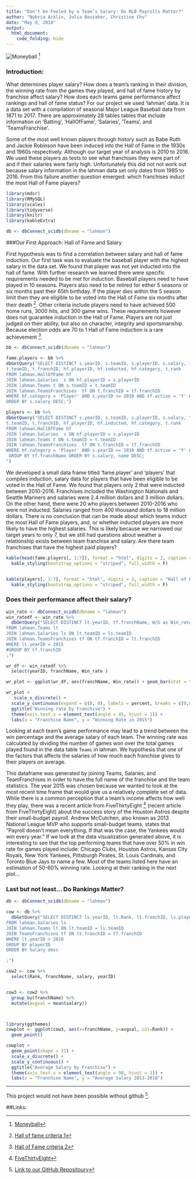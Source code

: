 ```yaml
---
title: "Don’t be Fooled by a Team’s Salary: Do MLB Payrolls Matter?"
author: "Nybria Acklin, Julia Bouzaher, Christine Chu"
date: "May 9, 2018"
output: 
  html_document:
    code_folding: hide
--- 
```


![Moneyball](https://www.dailyfantasysports101.com/wp-content/uploads/2015/04/baseball-100bills-750.jpg) [^1]


### Introduction: 

What determines player salary? How does a team's ranking in their division, the winning rate from the games they played, and hall of fame history by franchise affect salary? How does each teams game performance affect rankings and hall of fame status? 
For our project we used ‘lahman’ data. It is a data set with a compilation of seasonal Major League Baseball data from 1871 to 2017. There are approximately 28 tables tables that include information on ‘Batting’, ‘HallOfFame’, ‘Salaries’, ‘Teams’, and ‘TeamsFranchise’.

Some of the most well known players through history such as Babe Ruth and Jackie Robinson have been induced into the Hall of Fame in the 1930s and 1960s respectively. Although our target year of analysis is 2010 to 2016. We used these players as tests to see what franchises they were part of and if their salaries were fairly high. Unfortunately this did not not work out because salary information in the lahman data set only dates from 1985 to 2016. From this failure another question emerged: which franchises induct the most Hall of Fame players?
```r

library(mdsr)
library(RMySQL)
library(scales)
library(tidyverse)
library(knitr)
library(kableExtra)

```


```r
db <- dbConnect_scidb(dbname = "lahman")
```
###Our First Approach: Hall of Fame and Salary

First hypothesis was to find a correlation between salary and hall of fame induction. Our first task was to evaluate the baseball player with the highest salary in the data set. We found that player was not yet inducted into the hall of fame. With further research we learned there were specific requirements needed to be met for induction. Baseball players need to have played in 10 seasons. Players also need to be retired for either 5 seasons or six months past their 65th birthday. If the player dies within the 5 season limit then they are eligible to be voted into the Hall of Fame six months after their death [^2]. Other criteria include players need to have achieved 500 home runs, 3000 hits, and 300 game wins. These requirements however does not guarantee induction in the Hall of Fame. Players are not just judged on their ability, but also on character, integrity and sportsmanship. Because election odds are 70 to 1 Hall of Fame induction is a rare achievement [^3].

```r
bb <- dbConnect_scidb(dbname = "lahman")

fame.players <- bb %>%
dbGetQuery("SELECT DISTINCT s.yearID, s.teamID, s.playerID, s.salary, tf.franchID, tf.franchName, tf.active,
t.teamID, t.franchID, hf.playerID, hf.inducted, hf.category, t.rank
FROM lahman.HallOfFame hf 
JOIN lahman.Salaries  s ON hf.playerID = s.playerID 
JOIN lahman.Teams t ON s.teamID = t.teamID 
JOIN lahman.TeamsFranchises  tf ON t.franchID = tf.franchID
WHERE hf.category = 'Player' AND s.yearID >= 2010 AND tf.active = 'Y' AND hf.inducted = 'Y' GROUP BY s.playerID
ORDER BY s.salary DESC;")

players <- bb %>%
dbGetQuery("SELECT DISTINCT s.yearID, s.teamID, s.playerID, s.salary, tf.franchID, tf.franchName, tf.active,
t.teamID, t.franchID, hf.playerID, hf.inducted, hf.category, t.rank
FROM lahman.HallOfFame hf 
JOIN lahman.Salaries  s ON hf.playerID = s.playerID 
JOIN lahman.Teams t ON s.teamID = t.teamID 
JOIN lahman.TeamsFranchises  tf ON t.franchID = tf.franchID
WHERE hf.category = 'Player' AND s.yearID >= 2010 AND tf.active = 'Y' AND hf.inducted = 'N' 
 GROUP BY tf.franchName ORDER BY s.salary, name DESC;
")   

```
We developed a small data frame titled ‘fame.player’ and ‘players’  that compiles induction, salary data for players that have been eligible to be voted in the Hall of Fame. We found that players only 2 that were inducted between 2010-2016. Franchises included the Washington Nationals and Seattle Mariners and salaries were 2.4 million dollars and 3 million dollars. On the other hand, there were 20 who players between 2010-2016 who were not inducted. Salaries ranged from 400 thousand dollars to 18 million dollars. There is no conclusion that can be made about which teams induct the most Hall of Fame players, and, or whether inducted players are more likely to have the highest salaries. This is likely because we narrowed our target years to only 7, but we still had questions about weather a relationship exists between team franchise and salary. Are there team franchises that have the highest paid players?

```r

kable(head(fame.players[, 1:7]), format = "html", digits = 2, caption = "Hall of Fame: Inducted Players Between 2010-2017") %>%
  kable_styling(bootstrap_options = "striped", full_width = F)


kable(players[, 1:7], format = "html", digits = 2, caption = "Hall of Fame: Non-inducted Players Between 2010-2017") %>%
  kable_styling(bootstrap_options = "striped", full_width = F)


```

### Does their performance affect their salary? 
```r
win_rate <- dbConnect_scidb(dbname = "lahman") 
win_ratedf <- win_rate %>% 
  dbGetQuery("SELECT DISTINCT lt.yearID, tf.franchName, W/G as Win_rate
FROM lahman.Teams lt
JOIN lahman.Salaries ls ON lt.teamID = ls.teamID
JOIN lahman.TeamsFranchises tf ON tf.franchID = lt.franchID
WHERE lt.yearID = 2015
#GROUP BY tf.franchID
;")

wr_df <- win_ratedf %>% 
  select(yearID, franchName, Win_rate )

wr_plot <- ggplot(wr_df, aes(franchName, Win_rate)) + geom_bar(stat = "identity", fill = "Green")

wr_plot +
   scale_x_discrete() +
  scale_y_continuous(expand = c(0, 0), labels = percent, breaks = c(0,0.2, 0.4, 0.6, 0.8, 1), limit = c(0,1)) +
  ggtitle("Winning rate by Franchise") + 
  theme(axis.text.x = element_text(angle = 45, hjust = 1)) +
  labs(x = "Franchise Name", y = "Winning Rate in 2015")


```

Looking at each team’s game performance may lead to a trend between the win percentage and the average salary of each team. The winning rate was calculated by dividing the number of games won over the total games played found in the data table `Teams` in lahman. We hypothesis that one of the factors that affects the salaries of how much each franchise gives to their players on average. 

This dataframe was generated by joining Teams, Salaries, and TeamFranchises in order to have the full name of the franchise and the team statistics. The year 2015 was chosen because we wanted to look at the most recent time frame that would give us a relatively complete set of data. While there is a common perception that a team’s income affects how well they play, there was a recent article from FiveThirtyEight [^4] (recent article from FiveThirtyEight) about the success story of the Houston Astros despite their small-budget payroll. Andrew McCutchen, also known as 2013 National League MVP who supports small-budget teams, states that “Payroll doesn’t mean everything. If that was the case, the Yankees would win every year.” If we look at the data visualization generated above, it is interesting to see that the top performing teams that have over 50% in win rate for games played include: Chicago Clubs, Houston Astros, Kansas City Royals, New York Yankees, Pittsburgh Pirates, St. Louis Cardinals, and Toronto Blue Jays to name a few. Most of the teams listed here have an estimation of 50-60% winning rate. Looking at their ranking in the next plot… 

### Last but not least... Do Rankings Matter? 

```r
db <- dbConnect_scidb(dbname = "lahman")

cow <- db %>% 
  dbGetQuery("SELECT DISTINCT ls.yearID, lt.Rank, lt.franchID, ls.playerID, ls.salary, tf.franchName
FROM lahman.Salaries ls 
JOIN lahman.Teams lt ON lt.teamID = ls.teamID
JOIN TeamsFranchises tf ON lt.franchID = tf.franchID
WHERE lt.yearID > 2010
GROUP BY playerID
ORDER BY Salary desc

;")

cow2 <- cow %>%
  select(Rank, franchName, salary, yearID)


cow3 <- cow2 %>%
  group_by(franchName) %>%
  mutate(avgsal = mean(salary))



library(ggthemes)
cowplot <- ggplot(cow3, aes(x=franchName, y=avgsal, col=Rank)) +
  geom_point() 

cowplot +
  geom_point(shape = 21) +
  scale_x_discrete() +
  scale_y_continuous() +
  ggtitle("Average Salary by Franchise") + 
  theme(axis.text.x = element_text(angle = 90, hjust = 1)) +
  labs(x = "Franchise Name", y = "Average Salary 2013-2018")
```

--------------------------------------------------------
This project would not have been possible without github [^5].

##Links: 

[^1]: [Moneyball](https://www.dailyfantasysports101.com/wp-content/uploads/2015/04/baseball-100bills-750.jpg)

[^2]: [Hall of fame criteria 1](https://www.baseball-reference.com/bullpen/Hall_of_Fame)

[^3]: [Hall of Fame criteria 2](https://entertainment.howstuffworks.com/baseball-hall-of-fame2.htm)

[^4]: [FiveThirtyEight](https://fivethirtyeight.com/features/dont-be-fooled-by-baseballs-small-budget-success-stories/)

[^5]: [Link to our GitHub Repositoury](https://github.com/christine-chu/MP4)